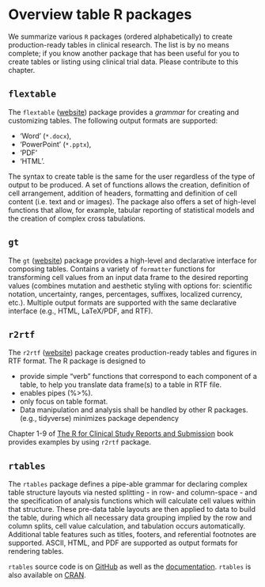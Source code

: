 # Overview table R packages {#tablepkgs}

We summarize various `R` packages (ordered alphabetically) to 
create production-ready tables in clinical research. 
The list is by no means complete; if you know another package that has been useful for you to
create tables or listing using clinical trial data. 
Please contribute to this chapter.

## `flextable`

The `flextable` ([website](https://ardata-fr.github.io/flextable-book/))
package provides a *grammar* for creating and customizing tables. 
The following output formats are supported: 

  - 'Word' (`*.docx`), 
  - 'PowerPoint' (`*.pptx`), 
  - 'PDF'
  - 'HTML'. 
  
The syntax to create table is the same 
for the user regardless of the type of output to be produced. 
A set of functions allows the creation, definition of cell
arrangement, addition of headers, formatting and definition of cell content
(i.e. text and or images). 
The package also offers a set of high-level functions
that allow, for example, tabular reporting of statistical models and the
creation of complex cross tabulations.

## `gt`

The `gt` ([website](https://gt.rstudio.com/)) package provides
a high-level and declarative interface for composing tables. 
Contains a variety of `formatter` functions for transforming cell values
from an input data frame to the desired reporting values (combines mutation and
aesthetic styling with options for: scientific notation, uncertainty, ranges,
percentages, suffixes, localized currency, etc.). Multiple output formats are
supported with the same declarative interface (e.g., HTML, LaTeX/PDF, and RTF).

## `r2rtf`

The `r2rtf` ([website](https://merck.github.io/r2rtf/)) package 
creates production-ready tables and figures in RTF format. 
The R package is designed to

- provide simple “verb” functions that correspond to each component of a table, to help you translate data frame(s) to a table in RTF file.
- enables pipes (%>%).
- only focus on table format.
- Data manipulation and analysis 
shall be handled by other R packages. (e.g., tidyverse)
minimizes package dependency

Chapter 1-9 of [The R for Clinical Study Reports and Submission](https://r4csr.org/) book 
provides examples by using `r2rtf` package. 

## `rtables`

The `rtables` package defines a pipe-able grammar for declaring complex table
structure layouts via nested splitting - in row- and column-space - and the
specification of analysis functions which will calculate cell values within that
structure. These pre-data table layouts are then applied to data to build the
table, during which all necessary data grouping implied by the row and column
splits, cell value calculation, and tabulation occurs automatically. Additional
table features such as titles, footers, and referential footnotes are supported.
ASCII, HTML, and PDF are supported as output formats for rendering tables.

`rtables` source code is on [GitHub](https://github.com/roche/rtables) as well
as the [documentation](https://roche.github.io/rtables/). `rtables` is also available
on [CRAN](https://CRAN.R-project.org/package=rtables).




